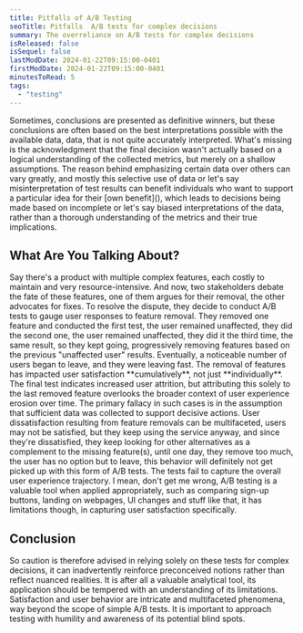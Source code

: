 ```yaml
---
title: Pitfalls of A/B Testing
seoTitle: Pitfalls  A/B tests for complex decisions
summary: The overreliance on A/B tests for complex decisions
isReleased: false
isSequel: false
lastModDate: 2024-01-22T09:15:00-0401
firstModDate: 2024-01-22T09:15:00-0401
minutesToRead: 5
tags:
  - "testing"
---
```


<C>
  Sometimes, conclusions are presented as definitive winners, but these
  conclusions are often based on the best interpretations possible with the
  available data, data, that is not quite accurately interpreted.
</C>

<C>
  What's missing is the acknowledgment that the final decision wasn't actually
  based on a logical understanding of the collected metrics, but merely on a
  shallow assumptions.
</C>

<C>
  The reason behind emphasizing certain data over others can vary greatly, and
  mostly this selective use of data or let's say misinterpretation of test
  results can benefit individuals who want to support a particular idea for
  their [own benefit](), which leads to decisions being made based on incomplete
  or let's say biased interpretations of the data, rather than a thorough
  understanding of the metrics and their true implications.
</C>

<H2>What Are You Talking About?</H2>
<C>
  Say there's a product with multiple complex features, each costly to maintain
  and very resource-intensive. And now, two stakeholders debate the fate of
  these features, one of them argues for their removal, the other advocates for
  fixes. To resolve the dispute, they decide to conduct A/B tests to gauge user
  responses to feature removal.
</C>

<C>
  They removed one feature and conducted the first test, the user remained
  unaffected, they did the second one, the user remained unaffected, they did it
  the third time, the same result, so they kept going, progressively removing
  features based on the previous "unaffected user" results.
</C>

<C>
  Eventually, a noticeable number of users began to leave, and they were leaving
  fast. The removal of features has impacted user satisfaction **cumulatively**,
  not just **individually**. The final test indicates increased user attrition,
  but attributing this solely to the last removed feature overlooks the broader
  context of user experience erosion over time.
</C>

<C>
  The primary fallacy in such cases is in the assumption that sufficient data
  was collected to support decisive actions. User dissatisfaction resulting from
  feature removals can be multifaceted, users may not be satisfied, but they
  keep using the service anyway, and since they're dissatisfied, they keep
  looking for other alternatives as a complement to the missing feature(s),
  until one day, they remove too much, the user has no option but to leave, this
  behavior will definitely not get picked up with this form of A/B tests. The
  tests fail to capture the overall user experience trajectory.
</C>

<C>
  I mean, don't get me wrong, A/B testing is a valuable tool when applied
  appropriately, such as comparing sign-up buttons, landing on webpages, UI
  changes and stuff like that, it has limitations though, in capturing user
  satisfaction specifically.
</C>

<H2>Conclusion</H2>
<C>
  So caution is therefore advised in relying solely on these tests for complex
  decisions, it can inadvertently reinforce preconceived notions rather than
  reflect nuanced realities. It is after all a valuable analytical tool, its
  application should be tempered with an understanding of its limitations.
</C>

<C>
  Satisfaction and user behavior are intricate and multifaceted phenomena, way
  beyond the scope of simple A/B tests. It is important to approach testing with
  humility and awareness of its potential blind spots.
</C>

